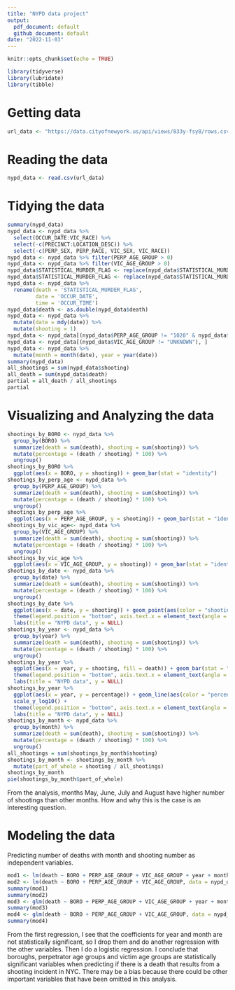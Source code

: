 ```yaml
---
title: "NYPD data project"
output:
  pdf_document: default
  github_document: default
date: "2022-11-03"
---
```


```r
knitr::opts_chunk$set(echo = TRUE)
```
```r
library(tidyverse)
library(lubridate)
library(tibble)
```

# Getting data
```r
url_data <- "https://data.cityofnewyork.us/api/views/833y-fsy8/rows.csv?accessType=DOWNLOAD"
```
# Reading the data
```r
nypd_data <- read.csv(url_data)
```
# Tidying the data
```r
summary(nypd_data)
nypd_data <- nypd_data %>%
  select(OCCUR_DATE:VIC_RACE) %>%
  select(-c(PRECINCT:LOCATION_DESC)) %>%
  select(-c(PERP_SEX, PERP_RACE, VIC_SEX, VIC_RACE))
nypd_data <- nypd_data %>% filter(PERP_AGE_GROUP > 0)
nypd_data <- nypd_data %>% filter(VIC_AGE_GROUP > 0)
nypd_data$STATISTICAL_MURDER_FLAG <- replace(nypd_data$STATISTICAL_MURDER_FLAG, nypd_data$STATISTICAL_MURDER_FLAG == 'true', 1)
nypd_data$STATISTICAL_MURDER_FLAG <- replace(nypd_data$STATISTICAL_MURDER_FLAG, nypd_data$STATISTICAL_MURDER_FLAG == 'false', 0)
nypd_data <- nypd_data %>%
  rename(death = 'STATISTICAL_MURDER_FLAG',
         date = 'OCCUR_DATE',
         time = 'OCCUR_TIME')
nypd_data$death <- as.double(nypd_data$death)
nypd_data <- nypd_data %>%
  mutate(date = mdy(date)) %>%
  mutate(shooting = 1)
nypd_data <- nypd_data[(nypd_data$PERP_AGE_GROUP != "1020" & nypd_data$PERP_AGE_GROUP != "224" & nypd_data$PERP_AGE_GROUP != "940" & nypd_data$PERP_AGE_GROUP != "UNKNOWN"), ]
nypd_data <- nypd_data[(nypd_data$VIC_AGE_GROUP != "UNKNOWN"), ]
nypd_data <- nypd_data %>%
  mutate(month = month(date), year = year(date))
summary(nypd_data)
all_shootings = sum(nypd_data$shooting)
all_death = sum(nypd_data$death)
partial = all_death / all_shootings
partial
```
# Visualizing and Analyzing the data
```r
shootings_by_BORO <- nypd_data %>%
  group_by(BORO) %>%
  summarize(death = sum(death), shooting = sum(shooting)) %>%
  mutate(percentage = (death / shooting) * 100) %>%
  ungroup()
shootings_by_BORO %>%
  ggplot(aes(x = BORO, y = shooting)) + geom_bar(stat = "identity")
shootings_by_perp_age <- nypd_data %>%
  group_by(PERP_AGE_GROUP) %>%
  summarize(death = sum(death), shooting = sum(shooting)) %>%
  mutate(percentage = (death / shooting) * 100) %>%
  ungroup()
shootings_by_perp_age %>%
  ggplot(aes(x = PERP_AGE_GROUP, y = shooting)) + geom_bar(stat = "identity")
shootings_by_vic_age<- nypd_data %>%
  group_by(VIC_AGE_GROUP) %>%
  summarize(death = sum(death), shooting = sum(shooting)) %>%
  mutate(percentage = (death / shooting) * 100) %>%
  ungroup()
shootings_by_vic_age %>%
  ggplot(aes(x = VIC_AGE_GROUP, y = shooting)) + geom_bar(stat = "identity")
shootings_by_date <- nypd_data %>%
  group_by(date) %>%
  summarize(death = sum(death), shooting = sum(shooting)) %>%
  mutate(percentage = (death / shooting) * 100) %>%
  ungroup()
shootings_by_date %>%
  ggplot(aes(x = date, y = shooting)) + geom_point(aes(color = "shooting")) + geom_point(aes(y = death, color = "death")) + 
  theme(legend.position = "bottom", axis.text.x = element_text(angle = 90)) +
  labs(title = "NYPD data", y = NULL)
shootings_by_year <- nypd_data %>%
  group_by(year) %>%
  summarize(death = sum(death), shooting = sum(shooting)) %>%
  mutate(percentage = (death / shooting) * 100) %>%
  ungroup()
shootings_by_year %>%
  ggplot(aes(x = year, y = shooting, fill = death)) + geom_bar(stat = "identity") +
  theme(legend.position = "bottom", axis.text.x = element_text(angle = 90)) +
  labs(title = "NYPD data", y = NULL)
shootings_by_year %>%
  ggplot(aes(x = year, y = percentage)) + geom_line(aes(color = "percentage")) + geom_point(aes(color = "percentage")) +
  scale_y_log10() + 
  theme(legend.position = "bottom", axis.text.x = element_text(angle = 90)) +
  labs(title = "NYPD data", y = NULL)
shootings_by_month <- nypd_data %>%
  group_by(month) %>%
  summarize(death = sum(death), shooting = sum(shooting)) %>%
  mutate(percentage = (death / shooting) * 100) %>%
  ungroup()
all_shootings = sum(shootings_by_month$shooting)
shootings_by_month <- shootings_by_month %>%
  mutate(part_of_whole = shooting / all_shootings)
shootings_by_month
pie(shootings_by_month$part_of_whole)
```
From the analysis, months May, June, July and August have higher number of shootings than other months. How and why this is the case is an interesting question.

# Modeling the data
Predicting number of deaths with month and shooting number as independent variables.
```r
mod1 <- lm(death ~ BORO + PERP_AGE_GROUP + VIC_AGE_GROUP + year + month, data = nypd_data)
mod2 <- lm(death ~ BORO + PERP_AGE_GROUP + VIC_AGE_GROUP, data = nypd_data)
summary(mod1)
summary(mod2)
mod3 <- glm(death ~ BORO + PERP_AGE_GROUP + VIC_AGE_GROUP + year + month, data = nypd_data, family = "binomial")
summary(mod3)
mod4 <- glm(death ~ BORO + PERP_AGE_GROUP + VIC_AGE_GROUP, data = nypd_data, family = "binomial")
summary(mod4)
```
From the first regression, I see that the coefficients for year and month are not statistically significant, so I drop them and do another regression with the other variables. Then I do a logistic regression. I conclude that boroughs, perpetrator age groups and victim age groups are statistically significant variables when predicting if there is a death that results from a shooting incident in NYC. There may be a bias because there could be other important variables that have been omitted in this analysis.
